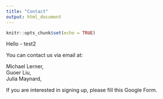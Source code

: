 ```yaml
---
title: "Contact"
output: html_document
---
```


```r
knitr::opts_chunk$set(echo = TRUE)
```

Hello - test2

You can contact us via email at:\

Michael Lerner,\
Guoer Liu,\
Julia Maynard,\

If you are interested in signing up, please fill this Google Form.